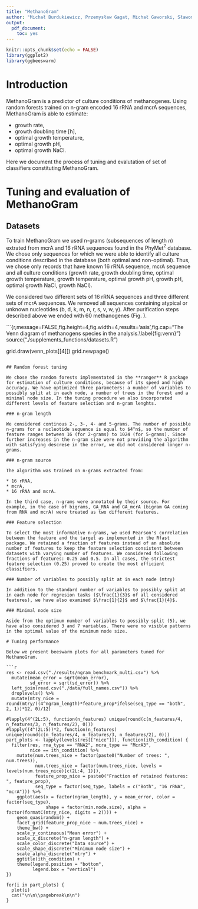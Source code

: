 ```yaml
---
title: "MethanoGram"
author: "Michał Burdukiewicz, Przemysław Gagat, Michał Gaworski, Sławomir Jabłoński, Paweł Mackiewicz, Marcin Łukaszewicz"
output: 
  pdf_document: 
    toc: yes
---
```


```r
knitr::opts_chunk$set(echo = FALSE)
library(ggplot2)
library(ggbeeswarm)
```

# Introduction

MethanoGram is a predictor of culture conditions of methanogenes. Using random forests trained on n-gram encoded 16 rRNA and mcrA sequences, MethanoGram is able to estimate:

* growth rate, 
* growth doubling time [h], 
* optimal growth temperature, 
* optimal growth pH,
* optimal growth NaCl.

Here we document the process of tuning and evalutation of set of classifiers constituting MethanoGram.

# Tuning and evaluation of MethanoGram

## Datasets 

To train MethanoGram we used n-grams (subsequences of length $n$) extrated from mcrA and 16 rRNA sequences found in the PhyMet$^2$ database. We chose only sequences for which we were able to identify all culture conditions described in the database (both optimal and non-optimal). Thus, we chose only records that have known 16 rRNA sequence, mcrA sequence and all culture conditions (growth rate, growth doubling time, optimal growth temperature, growth temperature, optimal growth pH, growth pH, optimal growth NaCl, growth NaCl). 

We considered two different sets of 16 rRNA sequences and three different sets of mcrA sequences. We removed all sequences containing atypical or unknown nucleotides (b, d, k, m, n, r, s, v, w, y). After purification steps described above we ended with 60 methanogenes (Fig. \ref{fig:venn}). 


```{r,message=FALSE,fig.height=4,fig.width=4,results='asis',fig.cap="The Venn diagram of methanogens species in the analysis.\\label{fig:venn}"}
source("./supplements_functions/datasets.R")

grid.draw(venn_plots[[4]])
grid.newpage()
```

## Random forest tuning 

We chose the random forests implementated in the **ranger** R package for estimation of culture conditions, because of its speed and high accuracy. We have optimized three parameters: a number of variables to possibly split at in each node, a number of trees in the forest and a minimal node size. In the tuning procedure we also incorporated different levels of feature selection and n-gram lenghts.

### n-gram length

We considered continous 2-, 3-, 4- and 5-grams. The number of possible n-grams for a nucleotide sequence is equal to $4^n$, so the number of feature ranges between 16 (for 2-grams) to 1024 (for 5-grams). Since further increases in the n-gram size were not providing the algorithm with satisfying descrese in the error, we did not considered longer n-grams. 

### n-gram source

The algorithm was trained on n-grams extracted from:

* 16 rRNA,
* mcrA,
* 16 rRNA and mcrA.

In the third case, n-grams were annotated by their source. For example, in the case of bigrams, GA_RNA and GA_mcrA (bigram GA coming from RNA and mcrA) were treated as two different features.

### Feature selection

To select the most informative n-grams, we used Pearson's correlation between the feature and the target as implemented in the Rfast package. We retained a fraction of features instead of an absolute number of features to keep the feature selection consistent between datasets with varying number of features. We considered following fractions of features: 0.25 and 0.5. In all cases, the strictest feature selection (0.25) proved to create the most efficient classifiers.

### Number of variables to possibly split at in each node (mtry)

In addition to the standard number of variables to possibly split at in each node for regresion tasks ($\frac{1}{3}$ of all considered features), we have also examined $\frac{1}{2}$ and $\frac{1}{4}$.  

### Minimal node size

Aside from the optimum number of variables to possibly split (5), we have also considered 3 and 7 variables. There were no visible patterns in the optimal value of the minimum node size. 

# Tuning performance

Below we present beeswarm plots for all parameters tuned for MethanoGram.

```r
res <- read.csv("./results/ngram_benchmark_multi.csv") %>% 
  mutate(mean_error = sqrt(mean_error),
         sd_error = sqrt(sd_error)) %>% 
  left_join(read.csv("./data/full_names.csv")) %>% 
  droplevels() %>% 
  mutate(mtry_nice = round(mtry/((4^ngram_length)*feature_prop*ifelse(seq_type == "both", 2, 1))*12, 0)/12)

#lapply(4^(2L:5), function(n_features) unique(round(c(n_features/4, n_features/3, n_features/2), 0)))
#lapply((4^(2L:5))*2, function(n_features) unique(round(c(n_features/4, n_features/3, n_features/2), 0)))
part_plots <- lapply(levels(res[["nice"]]), function(ith_condition) {
  filter(res, rna_type == "RNA2", mcra_type == "McrA3",
         nice == ith_condition) %>% 
    mutate(num.trees_nice = factor(paste0("Number of trees: ", num.trees)),
           num.trees_nice = factor(num.trees_nice, levels = levels(num.trees_nice)[c(2L:4, 1)]),
           feature_prop_nice = paste0("Fraction of retained features: ", feature_prop),
           seq_type = factor(seq_type, labels = c("Both", "16 rRNA", "mcrA"))) %>% 
    ggplot(aes(x = factor(ngram_length), y = mean_error, color = factor(seq_type), 
               shape = factor(min.node.size), alpha = factor(formatC(mtry_nice, digits = 2)))) +
    geom_quasirandom() +
    facet_grid(feature_prop_nice ~ num.trees_nice) +
    theme_bw() +
    scale_y_continuous("Mean error") +
    scale_x_discrete("n-gram length") +
    scale_color_discrete("Data source") +
    scale_shape_discrete("Minimum node size") +
    scale_alpha_discrete("mtry") +
    ggtitle(ith_condition) +
    theme(legend.position = "bottom",
          legend.box = "vertical")
})

for(i in part_plots) {
  plot(i)
  cat("\n\n\\pagebreak\n\n")
}
```
